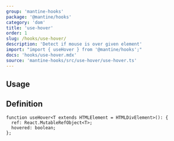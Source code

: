 ```yaml
---
group: 'mantine-hooks'
package: '@mantine/hooks'
category: 'dom'
title: 'use-hover'
order: 1
slug: /hooks/use-hover/
description: 'Detect if mouse is over given element'
import: "import { useHover } from '@mantine/hooks';"
docs: 'hooks/use-hover.mdx'
source: 'mantine-hooks/src/use-hover/use-hover.ts'
---
```



## Usage

<Demo data={useHoverHookDemo} />

## Definition

```tsx
function useHover<T extends HTMLElement = HTMLDivElement>(): {
  ref: React.MutableRefObject<T>;
  hovered: boolean;
};
```
